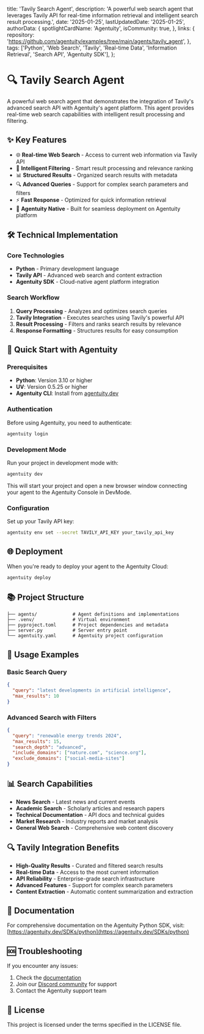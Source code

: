  title: 'Tavily Search Agent',
  description: 'A powerful web search agent that leverages Tavily API for real-time information retrieval and intelligent search result processing.',
  date: '2025-01-25',
  lastUpdatedDate: '2025-01-25',
  authorData: {
    spotlightCardName: 'Agentuity',
    isCommunity: true,
  },
  links: {
    repository: 'https://github.com/agentuity/examples/tree/main/agents/tavily_agent',
  },
  tags: ['Python', 'Web Search', 'Tavily', 'Real-time Data', 'Information Retrieval', 'Search API', 'Agentuity SDK'],
};

# 🔍 Tavily Search Agent

A powerful web search agent that demonstrates the integration of Tavily's advanced search API with Agentuity's agent platform. This agent provides real-time web search capabilities with intelligent result processing and filtering.

## ✨ Key Features

- 🌐 **Real-time Web Search** - Access to current web information via Tavily API
- 🎯 **Intelligent Filtering** - Smart result processing and relevance ranking
- 📊 **Structured Results** - Organized search results with metadata
- 🔍 **Advanced Queries** - Support for complex search parameters and filters
- ⚡ **Fast Response** - Optimized for quick information retrieval
- 🚀 **Agentuity Native** - Built for seamless deployment on Agentuity platform

## 🛠️ Technical Implementation

### Core Technologies

- **Python** - Primary development language
- **Tavily API** - Advanced web search and content extraction
- **Agentuity SDK** - Cloud-native agent platform integration

### Search Workflow

1. **Query Processing** - Analyzes and optimizes search queries
2. **Tavily Integration** - Executes searches using Tavily's powerful API
3. **Result Processing** - Filters and ranks search results by relevance
4. **Response Formatting** - Structures results for easy consumption

## 🚀 Quick Start with Agentuity

### Prerequisites

- **Python**: Version 3.10 or higher
- **UV**: Version 0.5.25 or higher
- **Agentuity CLI**: Install from [agentuity.dev](https://agentuity.dev)

### Authentication

Before using Agentuity, you need to authenticate:

```bash
agentuity login
```

### Development Mode

Run your project in development mode with:

```bash
agentuity dev
```

This will start your project and open a new browser window connecting your agent to the Agentuity Console in DevMode.

### Configuration

Set up your Tavily API key:

```bash
agentuity env set --secret TAVILY_API_KEY your_tavily_api_key
```

## 🌐 Deployment

When you're ready to deploy your agent to the Agentuity Cloud:

```bash
agentuity deploy
```

## 📚 Project Structure

```
├── agents/             # Agent definitions and implementations
├── .venv/              # Virtual environment
├── pyproject.toml      # Project dependencies and metadata
├── server.py           # Server entry point
└── agentuity.yaml      # Agentuity project configuration
```

## 🔧 Usage Examples

### Basic Search Query

```json
{
  "query": "latest developments in artificial intelligence",
  "max_results": 10
}
```

### Advanced Search with Filters

```json
{
  "query": "renewable energy trends 2024",
  "max_results": 15,
  "search_depth": "advanced",
  "include_domains": ["nature.com", "science.org"],
  "exclude_domains": ["social-media-sites"]
}
```

## 📊 Search Capabilities

- **News Search** - Latest news and current events
- **Academic Search** - Scholarly articles and research papers
- **Technical Documentation** - API docs and technical guides
- **Market Research** - Industry reports and market analysis
- **General Web Search** - Comprehensive web content discovery

## 🔍 Tavily Integration Benefits

- **High-Quality Results** - Curated and filtered search results
- **Real-time Data** - Access to the most current information
- **API Reliability** - Enterprise-grade search infrastructure
- **Advanced Features** - Support for complex search parameters
- **Content Extraction** - Automatic content summarization and extraction

## 📖 Documentation

For comprehensive documentation on the Agentuity Python SDK, visit:
[https://agentuity.dev/SDKs/python](https://agentuity.dev/SDKs/python)

## 🆘 Troubleshooting

If you encounter any issues:

1. Check the [documentation](https://agentuity.dev/SDKs/python)
2. Join our [Discord community](https://discord.gg/agentuity) for support
3. Contact the Agentuity support team

## 📝 License

This project is licensed under the terms specified in the LICENSE file.
